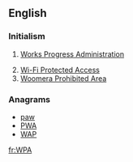 {{Wikipedia|WPA}}
==English==

===Initialism===
{{rfc-header|Initialism}}
{{head|en|initialism}}
# {{label|en|US}} [[w:Works Progress Administration|Works Progress Administration]]
# [[w:Wi-Fi Protected Access|Wi-Fi Protected Access]]
# [[w:Woomera Prohibited Area|Woomera Prohibited Area]]

===Anagrams===
* [[paw#English|paw]]
* [[PWA#English|PWA]]
* [[WAP#English|WAP]]

[[fr:WPA]]